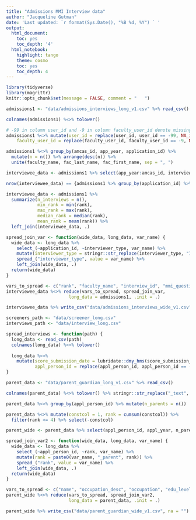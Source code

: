 ```yaml
---
title: "Admissions MMI Interview data"
author: "Jacqueline Gutman"
date: 'Last updated: `r format(Sys.Date(), "%B %d, %Y") ` '
output:
  html_document:
    toc: yes
    toc_depth: '4'
  html_notebook:
    highlight: tango
    theme: cosmo
    toc: yes
    toc_depth: 4
---
```


```r
library(tidyverse)
library(magrittr)
knitr::opts_chunk$set(message = FALSE, comment = "   ")

admissions1 <- "data/admissions_interviews_long_v1.csv" %>% read_csv()
```

```r
colnames(admissions1) %<>% tolower()

# -99 in column user_id and -9 in column faculty_user_id denote missing values
admissions1 %<>% mutate(user_id = replace(user_id, user_id == -99, NA_integer_),
    faculty_user_id = replace(faculty_user_id, faculty_user_id == -9, NA_integer_))
```

```r
admissions1 %<>% group_by(amcas_id, app_year, application_id) %>% 
  mutate(n = n()) %>% arrange(desc(n)) %>%
  unite(faculty_name, fac_last_name, fac_first_name, sep = ", ")
```

```r
interviewee_data <- admissions1 %>% select(app_year:amcas_id, interview_type, appl_person_id) %>% ungroup() %>% distinct() 

nrow(interviewee_data) == {admissions1 %>% group_by(application_id) %>% n_groups()}
```

```r
interviewee_data <- admissions1 %>%
  summarize(n_interviews = n(),
            min_rank = min(rank),
            max_rank = max(rank),
            median_rank = median(rank),
            mean_rank = mean(rank)) %>%
  left_join(interviewee_data, .)

spread_join_var <- function(wide_data, long_data, var_name) {
  wide_data <- long_data %>%
    select_(~application_id, ~interviewer_type, var_name) %>%
    mutate(interviewer_type = stringr::str_replace(interviewer_type, "Interviewer ", paste0(var_name, "_"))) %>%
    spread_("interviewer_type", value = var_name) %>%
    left_join(wide_data, .)
  return(wide_data)
}
```

```r
vars_to_spread <- c("rank", "faculty_name", "interview_id", "mmi_question_id")
interviewee_data %<>% reduce(vars_to_spread, spread_join_var, 
                        long_data = admissions1, .init = .)
```

```r
interviewee_data %>% write_csv("data/admissions_interviews_wide_v1.csv", na = "")
```

```r
screeners_path <- "data/screener_long.csv"
interviews_path <- "data/interview_long.csv"

spread_interviews <- function(path) {
  long_data <- read_csv(path)
  colnames(long_data) %<>% tolower()
  
  long_data %<>% 
    mutate(score_submission_date = lubridate::dmy_hms(score_submission_date, tz = "EST"),
           appl_person_id = replace(appl_person_id, appl_person_id == -9, NA_integer_))
}
```

```r
parent_data <- "data/parent_guardian_long_v1.csv" %>% read_csv()

colnames(parent_data) %<>% tolower() %>% stringr::str_replace("_text", "")
```

```r
parent_data %<>% group_by(appl_person_id) %>% mutate(n_parents = n()) 

parent_data %<>% mutate(constcol = 1, rank = cumsum(constcol)) %>%
  filter(rank <= 4) %>% select(-constcol)

```

```r
parent_wide <- parent_data %>% select(appl_person_id, appl_year, n_parents) %>% ungroup() %>% distinct()

spread_join_var2 <- function(wide_data, long_data, var_name) {
  wide_data <- long_data %>%
    select_(~appl_person_id, ~rank, var_name) %>%
    mutate(rank = paste0(var_name, "_parent", rank)) %>%
    spread_("rank", value = var_name) %>%
    left_join(wide_data, .)
  return(wide_data)
}

vars_to_spread <- c("name", "occupation_desc", "occupation", "edu_level")
parent_wide %<>% reduce(vars_to_spread, spread_join_var2, 
                        long_data = parent_data, .init = .)
```

```r
parent_wide %>% write_csv("data/parent_guardian_wide_v1.csv", na = "")
```

